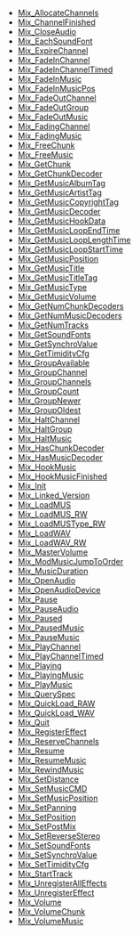 <!-- BEGIN CATEGORY LIST -->
* [[Mix_AllocateChannels]]
* [[Mix_ChannelFinished]]
* [[Mix_CloseAudio]]
* [[Mix_EachSoundFont]]
* [[Mix_ExpireChannel]]
* [[Mix_FadeInChannel]]
* [[Mix_FadeInChannelTimed]]
* [[Mix_FadeInMusic]]
* [[Mix_FadeInMusicPos]]
* [[Mix_FadeOutChannel]]
* [[Mix_FadeOutGroup]]
* [[Mix_FadeOutMusic]]
* [[Mix_FadingChannel]]
* [[Mix_FadingMusic]]
* [[Mix_FreeChunk]]
* [[Mix_FreeMusic]]
* [[Mix_GetChunk]]
* [[Mix_GetChunkDecoder]]
* [[Mix_GetMusicAlbumTag]]
* [[Mix_GetMusicArtistTag]]
* [[Mix_GetMusicCopyrightTag]]
* [[Mix_GetMusicDecoder]]
* [[Mix_GetMusicHookData]]
* [[Mix_GetMusicLoopEndTime]]
* [[Mix_GetMusicLoopLengthTime]]
* [[Mix_GetMusicLoopStartTime]]
* [[Mix_GetMusicPosition]]
* [[Mix_GetMusicTitle]]
* [[Mix_GetMusicTitleTag]]
* [[Mix_GetMusicType]]
* [[Mix_GetMusicVolume]]
* [[Mix_GetNumChunkDecoders]]
* [[Mix_GetNumMusicDecoders]]
* [[Mix_GetNumTracks]]
* [[Mix_GetSoundFonts]]
* [[Mix_GetSynchroValue]]
* [[Mix_GetTimidityCfg]]
* [[Mix_GroupAvailable]]
* [[Mix_GroupChannel]]
* [[Mix_GroupChannels]]
* [[Mix_GroupCount]]
* [[Mix_GroupNewer]]
* [[Mix_GroupOldest]]
* [[Mix_HaltChannel]]
* [[Mix_HaltGroup]]
* [[Mix_HaltMusic]]
* [[Mix_HasChunkDecoder]]
* [[Mix_HasMusicDecoder]]
* [[Mix_HookMusic]]
* [[Mix_HookMusicFinished]]
* [[Mix_Init]]
* [[Mix_Linked_Version]]
* [[Mix_LoadMUS]]
* [[Mix_LoadMUS_RW]]
* [[Mix_LoadMUSType_RW]]
* [[Mix_LoadWAV]]
* [[Mix_LoadWAV_RW]]
* [[Mix_MasterVolume]]
* [[Mix_ModMusicJumpToOrder]]
* [[Mix_MusicDuration]]
* [[Mix_OpenAudio]]
* [[Mix_OpenAudioDevice]]
* [[Mix_Pause]]
* [[Mix_PauseAudio]]
* [[Mix_Paused]]
* [[Mix_PausedMusic]]
* [[Mix_PauseMusic]]
* [[Mix_PlayChannel]]
* [[Mix_PlayChannelTimed]]
* [[Mix_Playing]]
* [[Mix_PlayingMusic]]
* [[Mix_PlayMusic]]
* [[Mix_QuerySpec]]
* [[Mix_QuickLoad_RAW]]
* [[Mix_QuickLoad_WAV]]
* [[Mix_Quit]]
* [[Mix_RegisterEffect]]
* [[Mix_ReserveChannels]]
* [[Mix_Resume]]
* [[Mix_ResumeMusic]]
* [[Mix_RewindMusic]]
* [[Mix_SetDistance]]
* [[Mix_SetMusicCMD]]
* [[Mix_SetMusicPosition]]
* [[Mix_SetPanning]]
* [[Mix_SetPosition]]
* [[Mix_SetPostMix]]
* [[Mix_SetReverseStereo]]
* [[Mix_SetSoundFonts]]
* [[Mix_SetSynchroValue]]
* [[Mix_SetTimidityCfg]]
* [[Mix_StartTrack]]
* [[Mix_UnregisterAllEffects]]
* [[Mix_UnregisterEffect]]
* [[Mix_Volume]]
* [[Mix_VolumeChunk]]
* [[Mix_VolumeMusic]]
<!-- END CATEGORY LIST -->
